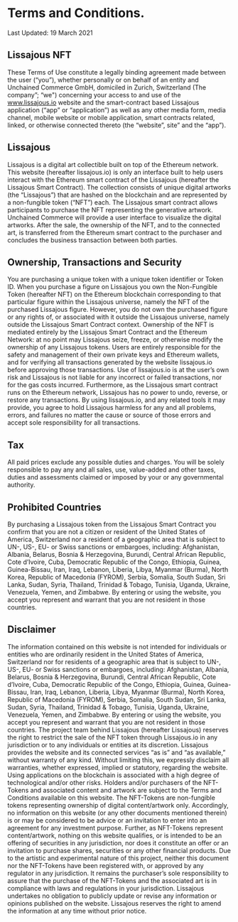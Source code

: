 # Terms and Conditions.

Last Updated: 19 March 2021

## Lissajous NFT

These Terms of Use constitute a legally binding agreement made between the user
(“you”), whether personally or on behalf of an entity and Unchained Commerce
GmbH, domiciled in Zurich, Switzerland (The company”; “we") concerning your
access to and use of the www.lissajous.io website and the smart-contract based
Lissajous application (“app” or “application”) as well as any other media form,
media channel, mobile website or mobile application, smart contracts related,
linked, or otherwise connected thereto (the “website”, site” and the “app”).

## Lissajous

Lissajous is a digital art collectible built on top of the Ethereum network.
This website (hereafter lissajous.io) is only an interface built to help users
interact with the Ethereum smart contract of the Lissajous (hereafter the
Lissajous Smart Contract). The collection consists of unique digital artworks
(the “Lissajous”) that are hashed on the blockchain and are represented by a
non-fungible token (“NFT”) each. The Lissajous smart contract allows
participants to purchase the NFT representing the generative artwork. Unchained
Commerce will provide a user interface to visualize the digital artworks. After
the sale, the ownership of the NFT, and to the connected art, is transferred
from the Ethereum smart contract to the purchaser and concludes the business
transaction between both parties.

## Ownership, Transactions and Security

You are purchasing a unique token with a unique token identifier or Token ID.
When you purchase a figure on Lissajous you own the Non-Fungible Token
(hereafter NFT) on the Ethereum blockchain corresponding to that particular
figure within the Lissajous universe, namely the NFT of the purchased Lissajous
figure. However, you do not own the purchased figure or any rights of, or
associated with it outside the Lissajous universe, namely outside the Lissajous
Smart Contract context. Ownership of the NFT is mediated entirely by the
Lissajous Smart Contract and the Ethereum Network: at no point may Lissajous
seize, freeze, or otherwise modify the ownership of any Lissajous tokens. Users
are entirely responsible for the safety and management of their own private keys
and Ethereum wallets, and for verifying all transactions generated by the
website lissajous.io before approving those transactions. Use of lissajous.io is
at the user’s own risk and Lissajous is not liable for any incorrect or failed
transactions, nor for the gas costs incurred. Furthermore, as the Lissajous
smart contract runs on the Ethereum network, Lissajous has no power to undo,
reverse, or restore any transactions. By using lissajous.io, and any related
tools it may provide, you agree to hold Lissajous harmless for any and all
problems, errors, and failures no matter the cause or source of those errors and
accept sole responsibility for all transactions.

## Tax

All paid prices exclude any possible duties and charges. You will be solely
responsible to pay any and all sales, use, value-added and other taxes, duties
and assessments claimed or imposed by your or any governmental authority.

## Prohibited Countries

By purchasing a Lissajous token from the Lissajous Smart Contract you confirm
that you are not a citizen or resident of the United States of America,
Switzerland nor a resident of a geographic area that is subject to UN-, US-, EU-
or Swiss sanctions or embargoes, including: Afghanistan, Albania, Belarus,
Bosnia & Herzegovina, Burundi, Central African Republic, Cote d’Ivoire, Cuba,
Democratic Republic of the Congo, Ethiopia, Guinea, Guinea-Bissau, Iran, Iraq,
Lebanon, Liberia, Libya, Myanmar (Burma), North Korea, Republic of Macedonia
(FYROM), Serbia, Somalia, South Sudan, Sri Lanka, Sudan, Syria, Thailand,
Trinidad & Tobago, Tunisia, Uganda, Ukraine, Venezuela, Yemen, and Zimbabwe. By
entering or using the website, you accept you represent and warrant that you are
not resident in those countries.

## Disclaimer

The information contained on this website is not intended for individuals or
entities who are ordinarily resident in the United States of America,
Switzerland nor for residents of a geographic area that is subject to UN-, US-,
EU- or Swiss sanctions or embargoes, including: Afghanistan, Albania, Belarus,
Bosnia & Herzegovina, Burundi, Central African Republic, Cote d’Ivoire, Cuba,
Democratic Republic of the Congo, Ethiopia, Guinea, Guinea-Bissau, Iran, Iraq,
Lebanon, Liberia, Libya, Myanmar (Burma), North Korea, Republic of Macedonia
(FYROM), Serbia, Somalia, South Sudan, Sri Lanka, Sudan, Syria, Thailand,
Trinidad & Tobago, Tunisia, Uganda, Ukraine, Venezuela, Yemen, and Zimbabwe. By
entering or using the website, you accept you represent and warrant that you are
not resident in those countries. The project team behind Lissajous (hereafter
Lissajous) reserves the right to restrict the sale of the NFT token through
Lissajous.io in any jurisdiction or to any individuals or entities at its
discretion. Lissajous provides the website and its connected services “as is”
and “as available,” without warranty of any kind. Without limiting this, we
expressly disclaim all warranties, whether expressed, implied or statutory,
regarding the website. Using applications on the blockchain is associated with a
high degree of technological and/or other risks. Holders and/or purchasers of
the NFT-Tokens and associated content and artwork are subject to the Terms and
Conditions available on this website. The NFT-Tokens are non-fungible tokens
representing ownership of digital content/artwork only. Accordingly, no
information on this website (or any other documents mentioned therein) is or may
be considered to be advice or an invitation to enter into an agreement for any
investment purpose. Further, as NFT-Tokens represent content/artwork, nothing on
this website qualifies, or is intended to be an offering of securities in any
jurisdiction, nor does it constitute an offer or an invitation to purchase
shares, securities or any other financial products. Due to the artistic and
experimental nature of this project, neither this document nor the NFT-Tokens
have been registered with, or approved by any regulator in any jurisdiction. It
remains the purchaser’s sole responsibility to assure that the purchase of the
NFT-Tokens and the associated art is in compliance with laws and regulations in
your jurisdiction. Lissajous undertakes no obligation to publicly update or
revise any information or opinions published on the website. Lissajous reserves
the right to amend the information at any time without prior notice.
